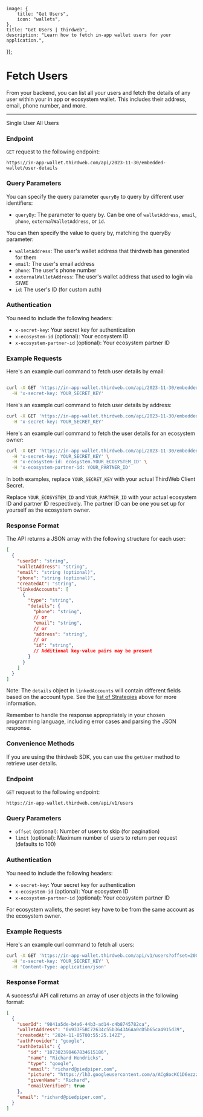 
	image: {
		title: "Get Users",
		icon: "wallets",
	},
	title: "Get Users | thirdweb",
	description: "Learn how to fetch in-app wallet users for your application.",
});

# Fetch Users

From your backend, you can list all your users and fetch the details of any user within your in app or ecosystem wallet. This includes their address, email, phone number, and more.

---

<Tabs defaultValue="single">
	<TabsList>
		<TabsTrigger value="single">Single User</TabsTrigger>
		<TabsTrigger value="all">All Users</TabsTrigger>
	</TabsList>

<TabsContent value="single">

### Endpoint

`GET` request to the following endpoint:

```
https://in-app-wallet.thirdweb.com/api/2023-11-30/embedded-wallet/user-details
```

### Query Parameters

You can specify the query parameter `queryBy` to query by different user identifiers:

- `queryBy`: The parameter to query by. Can be one of `walletAddress`, `email`, `phone`, `externalWalletAddress`, or `id`.

You can then specify the value to query by, matching the queryBy parameter:

- `walletAddress`: The user's wallet address that thirdweb has generated for them
- `email`: The user's email address
- `phone`: The user's phone number
- `externalWalletAddress`: The user's wallet address that used to login via SIWE
- `id`: The user's ID (for custom auth)

### Authentication

You need to include the following headers:

- `x-secret-key`: Your secret key for authentication
- `x-ecosystem-id` (optional): Your ecosystem ID
- `x-ecosystem-partner-id` (optional): Your ecosystem partner ID

### Example Requests

Here's an example curl command to fetch user details by email:

```bash

curl -X GET 'https://in-app-wallet.thirdweb.com/api/2023-11-30/embedded-wallet/user-details?queryBy=email&email=user@example.com' \
  -H 'x-secret-key: YOUR_SECRET_KEY'

```

Here's an example curl command to fetch user details by address:

```bash
curl -X GET 'https://in-app-wallet.thirdweb.com/api/2023-11-30/embedded-wallet/user-details?queryBy=walletAddress&walletAddress=0x123456789abcdef' \
  -H 'x-secret-key: YOUR_SECRET_KEY'
```

Here's an example curl command to fetch the user details for an ecosystem owner:

```bash
curl -X GET 'https://in-app-wallet.thirdweb.com/api/2023-11-30/embedded-wallet/user-details?queryBy=walletAddress&walletAddress=0x123456789abcdef' \
  -H 'x-secret-key: YOUR_SECRET_KEY' \
  -H 'x-ecosystem-id: ecosystem.YOUR_ECOSYSTEM_ID' \
  -H 'x-ecosystem-partner-id: YOUR_PARTNER_ID'
```

In both examples, replace `YOUR_SECRET_KEY` with your actual ThirdWeb Client Secret.

Replace `YOUR_ECOSYSTEM_ID` and `YOUR_PARTNER_ID` with your actual ecosystem ID and partner ID respectively. The partner ID can be one you set up for yourself as the ecosystem owner.

### Response Format

The API returns a JSON array with the following structure for each user:

```json
[
  {
    "userId": "string",
    "walletAddress": "string",
    "email": "string (optional)",
    "phone": "string (optional)",
    "createdAt": "string",
    "linkedAccounts": [
      {
        "type": "string",
        "details": {
          "phone": "string",
          // or
          "email": "string",
          // or
          "address": "string",
          // or
          "id": "string",
          // Additional key-value pairs may be present
        }
      }
    ]
  }
]
```

Note: The `details` object in `linkedAccounts` will contain different fields based on the account type. See the [list of Strategies](#list-of-strategies) above for more information.

Remember to handle the response appropriately in your chosen programming language, including error cases and parsing the JSON response.

### Convenience Methods

If you are using the thirdweb SDK, you can use the `getUser` method to retrieve user details.

<Stack>
 <ArticleIconCard
	title="getUser"
	icon={TypeScriptIcon}
	description="Get user details from your backend for thirdweb wallets in TypeScript"
	href="/references/typescript/v5/getUser"
/>
</Stack>

</TabsContent>

<TabsContent value="all">

### Endpoint

`GET` request to the following endpoint:

```
https://in-app-wallet.thirdweb.com/api/v1/users
```

### Query Parameters

- `offset` (optional): Number of users to skip (for pagination)
- `limit` (optional): Maximum number of users to return per request (defaults to 100)

### Authentication

You need to include the following headers:

- `x-secret-key`: Your secret key for authentication
- `x-ecosystem-id` (optional): Your ecosystem ID
- `x-ecosystem-partner-id` (optional): Your ecosystem partner ID

<Callout variant='info' title='Getting ecosystem users'>
For ecosystem wallets, the secret key have to be from the same account as the ecosystem owner.
</Callout>

### Example Requests

Here's an example curl command to fetch all users:

```bash
curl -X GET 'https://in-app-wallet.thirdweb.com/api/v1/users?offset=200&limit=100' \
  -H 'x-secret-key: YOUR_SECRET_KEY' \
  -H 'Content-Type: application/json'
```

### Response Format

A successful API call returns an array of user objects in the following format:

```json
[
  {
    "userId": "9841a5de-b4a6-44b3-ad14-c4b8745782ca",
    "walletAddress": "0x933F5BC72634c55b3643A6Aa0cD5b65ca4915d39",
    "createdAt": "2024-11-05T00:55:25.142Z",
    "authProvider": "google",
    "authDetails": {
        "id": "107302390467834615186",
        "name": "Richard Hendricks",
        "type": "google",
        "email": "richard@piedpiper.com",
        "picture": "https://lh3.googleusercontent.com/a/ACg8ocKC1D6ezzzaZxxUk4qtK_HCwVwpNamVopazXwklGBwuuHeSf_c=s96-c",
        "givenName": "Richard",
        "emailVerified": true
    },
    "email": "richard@piedpiper.com",
  }
]
```

</TabsContent>
</Tabs>
